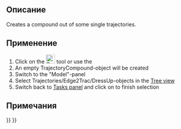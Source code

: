 <languages/>

{{Docnav/ru
|[[Robot_TrajectoryDressUp/ru|Dress-up a trajectory]]
|
|[[Robot_Workbench/ru|Робот]]
|IconL=Robot_TrajectoryDressUp.svg
|IconR=
|IconC=Workbench_Robot.svg
}}

<div class="mw-translate-fuzzy">
{{GuiCommand/ru
|Name=Robot TrajectoryCompound
|Name/ru=Robot TrajectoryCompound
|Workbenches=[[Robot_Workbench/ru|Robot]]
|MenuLocation=Robot → TrajectoryCompound}}
</div>

==Описание==

Creates a compound out of some single trajectories.

==Применение==

# Click on the [[Image:Robot_TrajectoryCompound.svg|24px]] tool or use the {{MenuCommand|Robot → TrajectoryCompound}}
# An empty TrajectoryCompound-object will be created
# Switch to the "Model"-panel
# Select Trajectories/Edge2Trac/DressUp-objects in the [[Tree_view|Tree view]]
# Switch back to [[Task_panel|Tasks panel]] and click on {{KEY|OK}} to finish selection

==Примечания==


{{Docnav/ru
|[[Robot_TrajectoryDressUp/ru|Dress-up a trajectory]]
|
|[[Robot_Workbench/ru|Робот]]
|IconL=Robot_TrajectoryDressUp.svg
|IconR=
|IconC=Workbench_Robot.svg
}}

{{Robot_Tools_navi{{#translation:}}}}
{{Userdocnavi{{#translation:}}}}